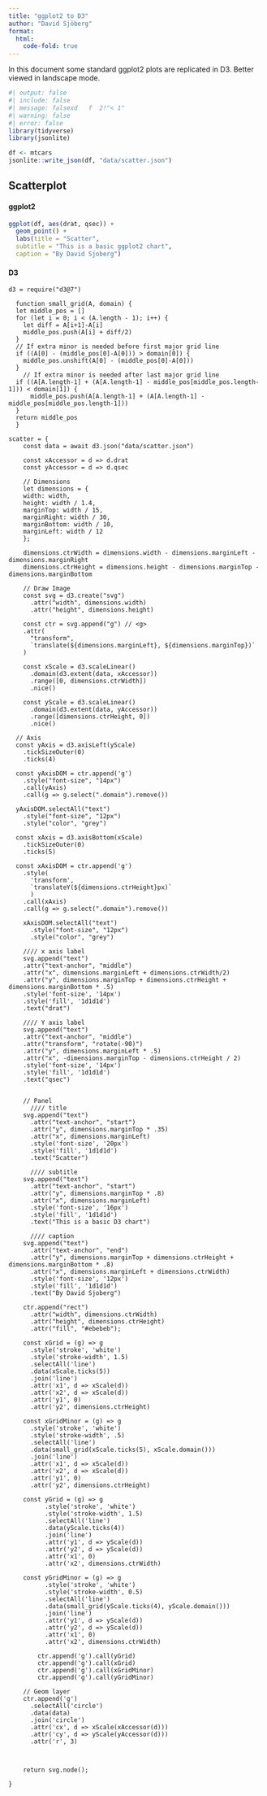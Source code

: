 ```yaml
---
title: "ggplot2 to D3"
author: "David Sjöberg"
format:
  html:
    code-fold: true
---
```


In this document some standard ggplot2 plots are replicated in D3. Better viewed in landscape mode.

```r
#| output: false
#| include: false
#| message: falsexd   f  2!"< 1" 
#| warning: false
#| error: false
library(tidyverse)
library(jsonlite)

df <- mtcars
jsonlite::write_json(df, "data/scatter.json")
```



## Scatterplot

#### ggplot2

```r
ggplot(df, aes(drat, qsec)) +
  geom_point() + 
  labs(title = "Scatter",
  subtitle = "This is a basic ggplot2 chart",
  caption = "By David Sjoberg")
```

#### D3

```ojs
d3 = require("d3@7")

  function small_grid(A, domain) {
  let middle_pos = []
  for (let i = 0; i < (A.length - 1); i++) {
    let diff = A[i+1]-A[i]
    middle_pos.push(A[i] + diff/2)
  }
  // If extra minor is needed before first major grid line
  if ((A[0] - (middle_pos[0]-A[0])) > domain[0]) {
    middle_pos.unshift(A[0] - (middle_pos[0]-A[0]))
  }
    // If extra minor is needed after last major grid line
  if ((A[A.length-1] + (A[A.length-1] - middle_pos[middle_pos.length-1])) < domain[1]) {
      middle_pos.push(A[A.length-1] + (A[A.length-1] - middle_pos[middle_pos.length-1]))
  }
  return middle_pos
  }

scatter = {
    const data = await d3.json("data/scatter.json")

    const xAccessor = d => d.drat
    const yAccessor = d => d.qsec
  
    // Dimensions
    let dimensions = {
    width: width,
    height: width / 1.4,
    marginTop: width / 15,
    marginRight: width / 30,
    marginBottom: width / 10,
    marginLeft: width / 12
    };
    
    dimensions.ctrWidth = dimensions.width - dimensions.marginLeft - dimensions.marginRight
    dimensions.ctrHeight = dimensions.height - dimensions.marginTop - dimensions.marginBottom

    // Draw Image
    const svg = d3.create("svg")
      .attr("width", dimensions.width)
      .attr("height", dimensions.height)

    const ctr = svg.append("g") // <g>
    .attr(
      "transform",
      `translate(${dimensions.marginLeft}, ${dimensions.marginTop})`
    )

    const xScale = d3.scaleLinear()
      .domain(d3.extent(data, xAccessor))
      .range([0, dimensions.ctrWidth])
      .nice()

    const yScale = d3.scaleLinear()
      .domain(d3.extent(data, yAccessor))
      .range([dimensions.ctrHeight, 0])
      .nice()

  // Axis
  const yAxis = d3.axisLeft(yScale)
    .tickSizeOuter(0)
    .ticks(4)

  const yAxisDOM = ctr.append('g')
    .style("font-size", "14px")
    .call(yAxis)
    .call(g => g.select(".domain").remove())

  yAxisDOM.selectAll("text")
    .style("font-size", "12px")
    .style("color", "grey")

  const xAxis = d3.axisBottom(xScale)
    .tickSizeOuter(0)
    .ticks(5)

  const xAxisDOM = ctr.append('g')
    .style(
      'transform', 
      `translateY(${dimensions.ctrHeight}px)`
      )
    .call(xAxis)
    .call(g => g.select(".domain").remove())

    xAxisDOM.selectAll("text")
      .style("font-size", "12px")
      .style("color", "grey")

    //// x axis label
    svg.append("text")
    .attr("text-anchor", "middle")
    .attr("x", dimensions.marginLeft + dimensions.ctrWidth/2)
    .attr("y", dimensions.marginTop + dimensions.ctrHeight + dimensions.marginBottom * .5)
    .style('font-size', '14px')
    .style('fill', '1d1d1d')
    .text("drat")

    //// Y axis label
    svg.append("text")
    .attr("text-anchor", "middle")
    .attr("transform", "rotate(-90)")
    .attr("y", dimensions.marginLeft * .5)
    .attr("x", -dimensions.marginTop - dimensions.ctrHeight / 2)
    .style('font-size', '14px')
    .style('fill', '1d1d1d')
    .text("qsec")


    // Panel
      //// title
    svg.append("text")
      .attr("text-anchor", "start")
      .attr("y", dimensions.marginTop * .35)
      .attr("x", dimensions.marginLeft)
      .style('font-size', '20px')
      .style('fill', '1d1d1d')
      .text("Scatter")

      //// subtitle
    svg.append("text")
      .attr("text-anchor", "start")
      .attr("y", dimensions.marginTop * .8)
      .attr("x", dimensions.marginLeft)
      .style('font-size', '16px')
      .style('fill', '1d1d1d')
      .text("This is a basic D3 chart")

      //// caption
    svg.append("text")
      .attr("text-anchor", "end")
      .attr("y", dimensions.marginTop + dimensions.ctrHeight + dimensions.marginBottom * .8)
      .attr("x", dimensions.marginLeft + dimensions.ctrWidth)
      .style('font-size', '12px')
      .style('fill', '1d1d1d')
      .text("By David Sjoberg")

    ctr.append("rect")
      .attr("width", dimensions.ctrWidth)
      .attr("height", dimensions.ctrHeight)
      .attr("fill", "#ebebeb");
    
    const xGrid = (g) => g
      .style('stroke', 'white')
      .style('stroke-width', 1.5)
      .selectAll('line')
      .data(xScale.ticks(5))
      .join('line')
      .attr('x1', d => xScale(d))
      .attr('x2', d => xScale(d))
      .attr('y1', 0)
      .attr('y2', dimensions.ctrHeight)

    const xGridMinor = (g) => g
      .style('stroke', 'white')
      .style('stroke-width', .5)
      .selectAll('line')
      .data(small_grid(xScale.ticks(5), xScale.domain()))
      .join('line')
      .attr('x1', d => xScale(d))
      .attr('x2', d => xScale(d))
      .attr('y1', 0)
      .attr('y2', dimensions.ctrHeight)

    const yGrid = (g) => g
          .style('stroke', 'white')
          .style('stroke-width', 1.5)
          .selectAll('line')
          .data(yScale.ticks(4))
          .join('line')
          .attr('y1', d => yScale(d))
          .attr('y2', d => yScale(d))
          .attr('x1', 0)
          .attr('x2', dimensions.ctrWidth)

    const yGridMinor = (g) => g
          .style('stroke', 'white')
          .style('stroke-width', 0.5)
          .selectAll('line')
          .data(small_grid(yScale.ticks(4), yScale.domain()))
          .join('line')
          .attr('y1', d => yScale(d))
          .attr('y2', d => yScale(d))
          .attr('x1', 0)
          .attr('x2', dimensions.ctrWidth)

        ctr.append('g').call(yGrid)
        ctr.append('g').call(xGrid)
        ctr.append('g').call(xGridMinor)
        ctr.append('g').call(yGridMinor)

    // Geom layer 
    ctr.append('g')
      .selectAll('circle')
      .data(data)
      .join('circle')
      .attr('cx', d => xScale(xAccessor(d)))
      .attr('cy', d => yScale(yAccessor(d)))
      .attr('r', 3)


    
    return svg.node();

}
```